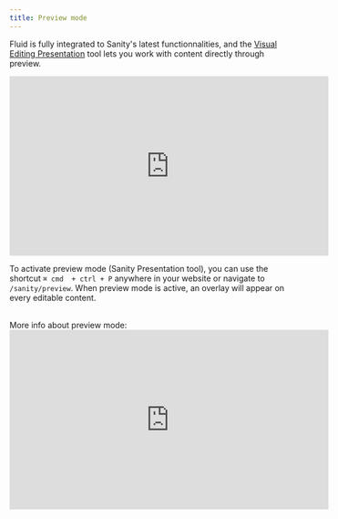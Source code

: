 ```yaml
---
title: Preview mode
---
```


Fluid is fully integrated to Sanity's latest functionnalities, and the [Visual Editing Presentation](https://www.sanity.io/docs/presentation) tool lets you work with content directly through preview.

<iframe
  class="aspect-video w-full"
  width="560"
  height="315"
  src="https://www.youtube.com/embed/0qheADLqhBs?si=u9KJMFnmFeiBhKmy"
  title="YouTube video player"
  frameborder="0"
  allow="accelerometer; autoplay; clipboard-write; encrypted-media; gyroscope; picture-in-picture; web-share"
  allowfullscreen
></iframe>

To activate preview mode (Sanity Presentation tool), you can use the shortcut `⌘ cmd  + ctrl + P` anywhere in your website or navigate to `/sanity/preview`.
When preview mode is active, an overlay will appear on every editable content.

<br />
More info about preview mode:

<iframe
  class="aspect-video w-full"
  width="560"
  height="315"
  src="https://www.youtube.com/embed/nzKUJvfn8RI?si=aljyKhG7K1z5XFuc"
  title="YouTube video player"
  frameborder="0"
  allow="accelerometer; autoplay; clipboard-write; encrypted-media; gyroscope; picture-in-picture; web-share"
  allowfullscreen
></iframe>
